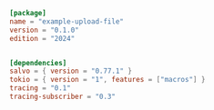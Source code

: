 ```toml  title="upload-file/Cargo.toml"
[package]
name = "example-upload-file"
version = "0.1.0"
edition = "2024"


[dependencies]
salvo = { version = "0.77.1" }
tokio = { version = "1", features = ["macros"] }
tracing = "0.1"
tracing-subscriber = "0.3"

```